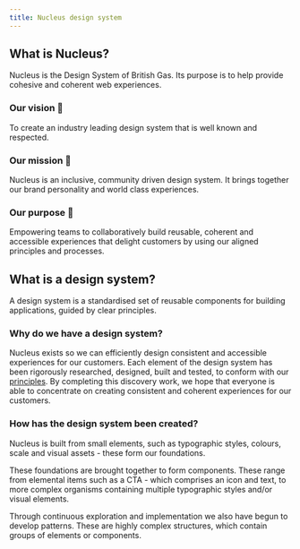 ```yaml
---
title: Nucleus design system
---
```


## What is Nucleus?

<div class="purpose">
Nucleus is the Design System of British Gas. Its purpose is to help provide cohesive and coherent web experiences.
</div>

### Our vision 🌟

To create an industry leading design system that is well known and respected.

### Our mission 🚀

Nucleus is an inclusive, community driven design system. It brings together our brand personality and world class experiences.

### Our purpose 🧩

Empowering teams to collaboratively build reusable, coherent and accessible experiences that delight customers by using our aligned principles and processes.

## What is a design system?

<div class="purpose">
A design system is a standardised set of reusable components for building applications, guided by clear principles.
</div>

### Why do we have a design system?

Nucleus exists so we can efficiently design consistent and accessible experiences for our customers. Each element of the design system has been rigorously researched, designed, built and tested, to conform with our [principles](../guidelines/principles). By completing this discovery work, we hope that everyone is able to concentrate on creating consistent and coherent experiences for our customers.

### How has the design system been created?

Nucleus is built from small elements, such as typographic styles, colours, scale and visual assets - these form our foundations.

These foundations are brought together to form components. These range from elemental items such as a CTA - which comprises an icon and text, to more complex organisms containing multiple typographic styles and/or visual elements.

Through continuous exploration and implementation we also have begun to develop patterns. These are highly complex structures, which contain groups of elements or components.

